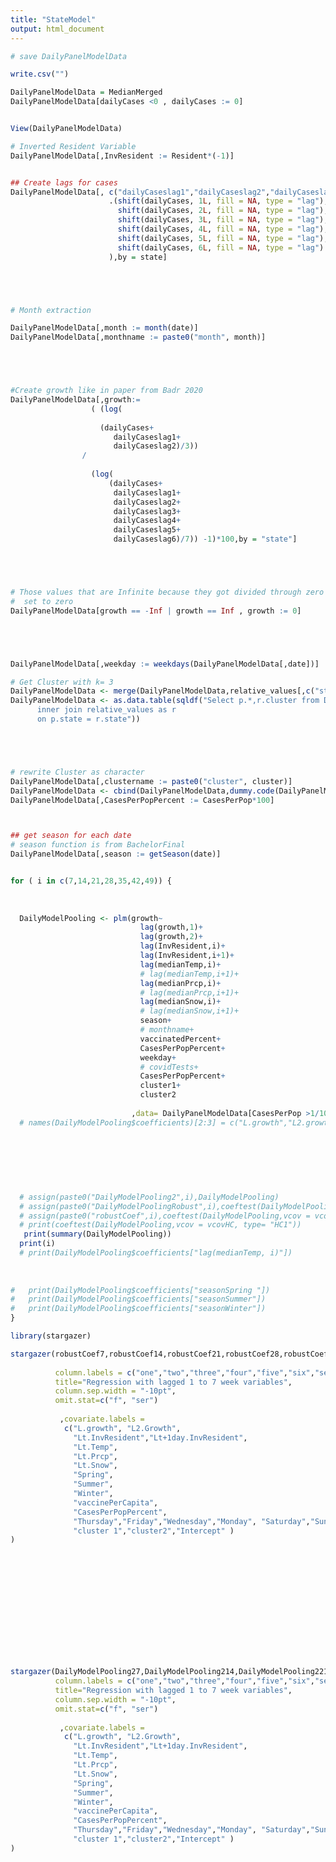 ---
title: "StateModel"
output: html_document
---

```{r Save state Data}
# save DailyPanelModelData

write.csv("")


```

```{r create new Panel}

DailyPanelModelData = MedianMerged
DailyPanelModelData[dailyCases <0 , dailyCases := 0]


View(DailyPanelModelData)

# Inverted Resident Variable 
DailyPanelModelData[,InvResident := Resident*(-1)]


## Create lags for cases
DailyPanelModelData[, c("dailyCaseslag1","dailyCaseslag2","dailyCaseslag3","dailyCaseslag4","dailyCaseslag5","dailyCaseslag6") := 
                      .(shift(dailyCases, 1L, fill = NA, type = "lag"),
                        shift(dailyCases, 2L, fill = NA, type = "lag"),
                        shift(dailyCases, 3L, fill = NA, type = "lag"),
                        shift(dailyCases, 4L, fill = NA, type = "lag"),
                        shift(dailyCases, 5L, fill = NA, type = "lag"),
                        shift(dailyCases, 6L, fill = NA, type = "lag")
                      ),by = state]





# Month extraction

DailyPanelModelData[,month := month(date)]
DailyPanelModelData[,monthname := paste0("month", month)]





#Create growth like in paper from Badr 2020
DailyPanelModelData[,growth:= 
                  ( (log(
                    
                    (dailyCases+
                       dailyCaseslag1+
                       dailyCaseslag2)/3))
                /
                  
                  (log(
                      (dailyCases+
                       dailyCaseslag1+
                       dailyCaseslag2+
                       dailyCaseslag3+
                       dailyCaseslag4+
                       dailyCaseslag5+
                       dailyCaseslag6)/7)) -1)*100,by = "state"]





# Those values that are Infinite because they got divided through zero --> 
#  set to zero
DailyPanelModelData[growth == -Inf | growth == Inf , growth := 0]





DailyPanelModelData[,weekday := weekdays(DailyPanelModelData[,date])]

# Get Cluster with k= 3
DailyPanelModelData <- merge(DailyPanelModelData,relative_values[,c("state","cluster")],by = "state")
DailyPanelModelData <- as.data.table(sqldf("Select p.*,r.cluster from DailyPanelModelData as p
      inner join relative_values as r 
      on p.state = r.state"))





# rewrite Cluster as character 
DailyPanelModelData[,clustername := paste0("cluster", cluster)]
DailyPanelModelData <- cbind(DailyPanelModelData,dummy.code(DailyPanelModelData[,clustername]))
DailyPanelModelData[,CasesPerPopPercent := CasesPerPop*100]



## get season for each date
# season function is from BachelorFinal
DailyPanelModelData[,season := getSeason(date)]



```



```{r}
for ( i in c(7,14,21,28,35,42,49)) {
  
  
  
  DailyModelPooling <- plm(growth~
                             lag(growth,1)+
                             lag(growth,2)+
                             lag(InvResident,i)+
                             lag(InvResident,i+1)+
                             lag(medianTemp,i)+
                             # lag(medianTemp,i+1)+  
                             lag(medianPrcp,i)+
                             # lag(medianPrcp,i+1)+
                             lag(medianSnow,i)+
                             # lag(medianSnow,i+1)+
                             season+
                             # monthname+
                             vaccinatedPercent+
                             CasesPerPopPercent+
                             weekday+
                             # covidTests+
                             CasesPerPopPercent+
                             cluster1+
                             cluster2
                           
                           ,data= DailyPanelModelData[CasesPerPop >1/1000],index= c("state","date"), model ="pooling")
  # names(DailyModelPooling$coefficients)[2:3] = c("L.growth","L2.growth")
  
  
  
 
 
  
  
  # assign(paste0("DailyModelPooling2",i),DailyModelPooling)
  # assign(paste0("DailyModelPoolingRobust",i),coeftest(DailyModelPooling,vcov = vcovHC, type= "HC1")) # get robust SE  
  # assign(paste0("robustCoef",i),coeftest(DailyModelPooling,vcov = vcovHC, type= "HC1"))
  # print(coeftest(DailyModelPooling,vcov = vcovHC, type= "HC1"))
   print(summary(DailyModelPooling))
  print(i)
  # print(DailyModelPooling$coefficients["lag(medianTemp, i)"])
  
  
  
#   print(DailyModelPooling$coefficients["seasonSpring "])
#   print(DailyModelPooling$coefficients["seasonSummer"])
#   print(DailyModelPooling$coefficients["seasonWinter"])
}

```
```{r Stargazer}
library(stargazer)

stargazer(robustCoef7,robustCoef14,robustCoef21,robustCoef28,robustCoef35,robustCoef42,robustCoef49,
          
          column.labels = c("one","two","three","four","five","six","seven"),
          title="Regression with lagged 1 to 7 week variables",
          column.sep.width = "-10pt",
          omit.stat=c("f", "ser")
         
           ,covariate.labels = 
            c("L.growth", "L2.Growth",
              "Lt.InvResident","Lt+1day.InvResident",
              "Lt.Temp",
              "Lt.Prcp",
              "Lt.Snow",
              "Spring",
              "Summer",
              "Winter",  
              "vaccinePerCapita",
              "CasesPerPopPercent",
              "Thursday","Friday","Wednesday","Monday", "Saturday","Sunday",
              "cluster 1","cluster2","Intercept" )
)














stargazer(DailyModelPooling27,DailyModelPooling214,DailyModelPooling221,DailyModelPooling228,DailyModelPooling235,DailyModelPooling242,DailyModelPooling249,
          column.labels = c("one","two","three","four","five","six","seven"),
          title="Regression with lagged 1 to 7 week variables",
          column.sep.width = "-10pt",
          omit.stat=c("f", "ser")
         
           ,covariate.labels = 
            c("L.growth", "L2.Growth",
              "Lt.InvResident","Lt+1day.InvResident",
              "Lt.Temp",
              "Lt.Prcp",
              "Lt.Snow",
              "Spring",
              "Summer",
              "Winter",  
              "vaccinePerCapita",
              "CasesPerPopPercent",
              "Thursday","Friday","Wednesday","Monday", "Saturday","Sunday",
              "cluster 1","cluster2","Intercept" )
)


```


